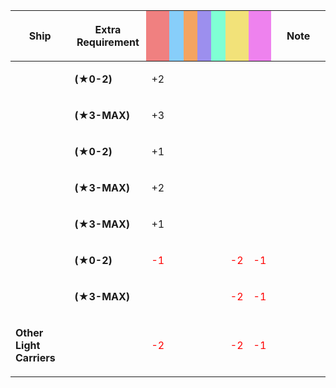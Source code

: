 {|class="wikitable" style="width:100%; text-align: center; vertical-align: middle;"
|-
! style="width: 20%;" | Ship
! style="width: 25%;" | Extra Requirement
! style="width: 5%; background-color: lightcoral;" | {{Firepower}}
! style="width: 5%; background-color: lightskyblue;" | {{Torpedo}}
! style="width: 5%; background-color: sandybrown;" | {{AA}}
! style="width: 5%; background-color: #9C8FEE;" | {{ASW}}
! style="width: 5%; background-color: #7fffd4;" | {{LOS}}
! style="width: 5%; background-color: #F2E279;" | {{Armor}}
! style="width: 5%; background-color: violet;" | {{Evasion}}
! style="width: 20%;" | Note
|-
! rowspan="2" | {{ShipLink|Intrepid}}
| style="text-align:left;" | '''(★0-2)'''
| +2 || || || || || || 
| style="text-align:left;" | 
|-
| style="text-align:left;" | '''(★3-MAX)'''
| +3 || || || || || || 
| style="text-align:left;" | 
|-
! rowspan="2" | {{ShipLink|Saratoga}}<br>{{ShipLink|Hornet}}
| style="text-align:left;" | '''(★0-2)'''
| +1 || || || || || || 
| style="text-align:left;" | 
|-
| style="text-align:left;" | '''(★3-MAX)'''
| +2 || || || || || || 
| style="text-align:left;" | 
|-
! {{ShipLink|Ark Royal}}
| style="text-align:left;" | '''(★3-MAX)'''
| +1 || || || || || || 
| style="text-align:left;" | 
|-
! rowspan="2" | {{ShipLink|Gambier Bay}}
| style="text-align:left;" | '''(★0-2)'''
| <font color="red">-1</font> || || || || || <font color="red">-2</font> || <font color="red">-1</font>
| style="text-align:left;" | 
|-
| style="text-align:left;" | '''(★3-MAX)'''
| || || || || || <font color="red">-2</font> || <font color="red">-1</font>
| style="text-align:left;" | 
|-
! '''Other Light Carriers'''
| style="text-align:left;" |
| <font color="red">-2</font> || || || || || <font color="red">-2</font> || <font color="red">-1</font>
| style="text-align:left;" | 
|}